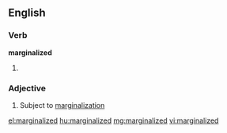 ==English==

===Verb===
'''marginalized'''

# {{past of|[[marginalize]]}}

===Adjective===
{{en-adj}}

# Subject to [[marginalization]]

[[el:marginalized]]
[[hu:marginalized]]
[[mg:marginalized]]
[[vi:marginalized]]
